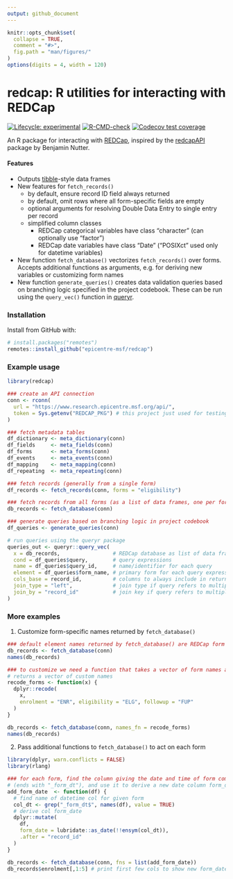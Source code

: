 ```yaml
---
output: github_document
---
```


<!-- README.md is generated from README.Rmd. Please edit that file -->

```r
knitr::opts_chunk$set(
  collapse = TRUE,
  comment = "#>",
  fig.path = "man/figures/"
)
options(digits = 4, width = 120)
```

# redcap: R utilities for interacting with REDCap
<!-- badges: start -->
[![Lifecycle: experimental](https://img.shields.io/badge/lifecycle-experimental-orange.svg)](https://www.tidyverse.org/lifecycle/#experimental)
[![R-CMD-check](https://github.com/epicentre-msf/redcap/workflows/R-CMD-check/badge.svg)](https://github.com/epicentre-msf/redcap/actions)
[![Codecov test coverage](https://codecov.io/gh/epicentre-msf/redcap/branch/main/graph/badge.svg)](https://codecov.io/gh/epicentre-msf/redcap?branch=main)
<!-- badges: end -->

An R package for interacting with [REDCap](http://www.project-redcap.org/),
inspired by the [redcapAPI](https://github.com/nutterb/redcapAPI) package by
Benjamin Nutter.

#### Features

- Outputs [tibble](https://tibble.tidyverse.org/reference/tbl_df-class.html)-style data frames
- New features for `fetch_records()`
  - by default, ensure record ID field always returned
  - by default, omit rows where all form-specific fields are empty
  - optional arguments for resolving Double Data Entry to single entry per record
  - simplified column classes
    - REDCap categorical variables have class "character" (can optionally use "factor")
    - REDCap date variables have class "Date" ("POSIXct" used only for datetime variables)
- New function `fetch_database()` vectorizes `fetch_records()` over forms.
  Accepts additional functions as arguments, e.g. for deriving new variables or
  customizing form names
- New function `generate_queries()` creates data validation queries based on
  branching logic specified in the project codebook. These can be run using the
  `query_vec()` function in [queryr](https://github.com/epicentre-msf/queryr).

### Installation

Install from GitHub with:

```r
# install.packages("remotes")
remotes::install_github("epicentre-msf/redcap")
```


### Example usage

```r
library(redcap)

### create an API connection
conn <- rconn(
  url = "https://www.research.epicentre.msf.org/api/",
  token = Sys.getenv("REDCAP_PKG") # this project just used for testing
)

### fetch metadata tables
df_dictionary <- meta_dictionary(conn)
df_fields     <- meta_fields(conn)
df_forms      <- meta_forms(conn)
df_events     <- meta_events(conn)
df_mapping    <- meta_mapping(conn)
df_repeating  <- meta_repeating(conn)

### fetch records (generally from a single form)
df_records <- fetch_records(conn, forms = "eligibility")

### fetch records from all forms (as a list of data frames, one per form)
db_records <- fetch_database(conn)

### generate queries based on branching logic in project codebook
df_queries <- generate_queries(conn)

# run queries using the queryr package
queries_out <- queryr::query_vec(
  x = db_records,                 # REDCap database as list of data frames
  cond = df_queries$query,        # query expressions
  name = df_queries$query_id,     # name/identifier for each query
  element = df_queries$form_name, # primary form for each query expression
  cols_base = record_id,          # columns to always include in return
  join_type = "left",             # join type if query refers to multiple forms
  join_by = "record_id"           # join key if query refers to multiple forms
)
```

### More examples

1. Customize form-specific names returned by `fetch_database()`

```r
### default element names returned by fetch_database() are REDCap form names
db_records <- fetch_database(conn)
names(db_records)

### to customize we need a function that takes a vector of form names and
# returns a vector of custom names
recode_forms <- function(x) {
  dplyr::recode(
    x,
    enrolment = "ENR", eligibility = "ELG", followup = "FUP"
  )
}

db_records <- fetch_database(conn, names_fn = recode_forms)
names(db_records)
```

2. Pass additional functions to `fetch_database()` to act on each form

```r
library(dplyr, warn.conflicts = FALSE)
library(rlang)

### for each form, find the column giving the date and time of form completion
# (ends with "_form_dt"), and use it to derive a new date column form_date
add_form_date  <- function(df) {
  # find name of datetime col for given form
  col_dt <- grep("_form_dt$", names(df), value = TRUE)
  # derive col form_date
  dplyr::mutate(
    df,
    form_date = lubridate::as_date(!!ensym(col_dt)),
    .after = "record_id"
  )
}

db_records <- fetch_database(conn, fns = list(add_form_date))
db_records$enrolment[,1:5] # print first few cols to show new form_date column
```

